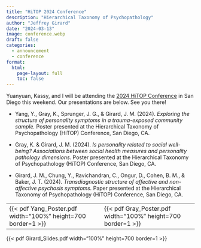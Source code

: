 ```yaml
---
title: "HiTOP 2024 Conference"
description: "Hierarchical Taxonomy of Psychopathology"
author: "Jeffrey Girard"
date: "2024-03-13"
image: conference.webp
draft: false
categories:
  - announcement
  - conference
format:
  html:
    page-layout: full
    toc: false
---
```


Yuanyuan, Kassy, and I will be attending the [2024 HiTOP Conference](https://www.personality.org/events/2024-hitop-conference) in San Diego this weekend. Our presentations are below. See you there!

- Yang, Y., Gray, K., Sprunger, J. G., & Girard, J. M. (2024). *Exploring the structure of personality symptoms in a trauma-exposed community sample.* Poster presented at the Hierarchical Taxonomy of Psychopathology (HiTOP) Conference, San Diego, CA.

- Gray, K. & Girard, J. M. (2024). *Is personality related to social well-being? Associations between social health measures and personality pathology dimensions.* Poster presented at the Hierarchical Taxonomy of Psychopathology (HiTOP) Conference, San Diego, CA.

- Girard, J. M., Chung, Y., Ravichandran, C., Ongur, D., Cohen, B. M., & Baker, J. T. (2024). *Transdiagnostic structure of affective and non-affective psychosis symptoms.* Paper presented at the Hierarchical Taxonomy of Psychopathology (HiTOP) Conference, San Diego, CA.

<table style="width: 100%;">
<tr>
<td>
{{< pdf Yang_Poster.pdf width="100%" height=700 border=1 >}}
</td>
<td>
{{< pdf Gray_Poster.pdf width="100%" height=700 border=1 >}}
</td>
</tr>
</table>

{{< pdf Girard_Slides.pdf width="100%" height=700 border=1 >}}

